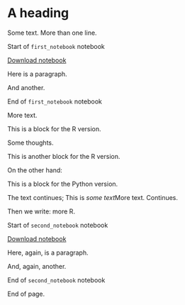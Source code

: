 # A heading

Some text. More than one line.

::: {.notebook name="first_notebook"}
Start of `first_notebook` notebook

```{=html}
<div class="nb-links">
<a class="notebook-link" href=first_notebook.Rmd>Download notebook</a>
</p>
</div>
```

Here is a paragraph.

And another.

End of `first_notebook` notebook
:::

More text.

::: R
This is a block for the R version.
:::

Some thoughts.

::: R
This is another block for the R version.
:::

On the other hand:

::: Python
This is a block for the Python version.
:::

The text continues; [This is *some text*]{.R}[More text]{.Python}.
Continues.

Then we write: [more R]{.R}.

::: {.notebook name="second_notebook"}
Start of `second_notebook` notebook

```{=html}
<div class="nb-links">
<a class="notebook-link" href=second_notebook.Rmd>Download notebook</a>
</p>
</div>
```

Here, again, is a paragraph.

And, again, another.

End of `second_notebook` notebook
:::

End of page.
